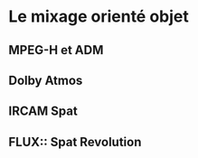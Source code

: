 # Le mixage orienté objet {#sec-mix-obj}

## MPEG-H et ADM

## Dolby Atmos

## IRCAM Spat

## FLUX:: Spat Revolution